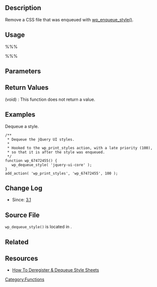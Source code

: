{{Languages|
{{en|Function_Reference/wp_dequeue_style}}
{{ja|Function_Reference/wp_dequeue_style}}
}}

== Description ==

Remove a CSS file that was enqueued with [[Function_Reference/wp_enqueue_style|wp_enqueue_style()]].

== Usage ==

%%%<?php wp_dequeue_style( $handle ) ?>%%%

== Parameters ==

{{Parameter|$handle|string|Name of the enqueued stylesheet.}}

== Return Values ==

; (void) : This function does not return a value.


== Examples ==

Dequeue a style.

<pre>
/**
 * Dequeue the jQuery UI styles.
 *
 * Hooked to the wp_print_styles action, with a late priority (100),
 * so that it is after the style was enqueued.
 */
function wp_67472455() {
   wp_dequeue_style( 'jquery-ui-core' );
}
add_action( 'wp_print_styles', 'wp_67472455', 100 );
</pre>

== Change Log ==

* Since: [[Version 3.1|3.1]]

== Source File ==

<tt>wp_dequeue_style()</tt> is located in {{Trac|wp-includes/functions.wp-styles.php}}.

== Related ==
{{Enqueue Functions Related}}

{{Tag Footer}}

[[Category:Functions]]


== Resources ==

* [http://wpsites.net/web-design/how-to-deregister-dequeue-style-sheets/ How To Deregister & Dequeue Style Sheets]